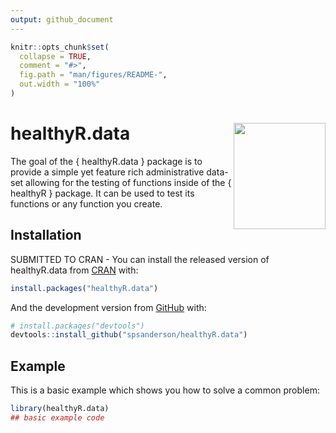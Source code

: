 ```yaml
---
output: github_document
---
```


<!-- README.md is generated from README.Rmd. Please edit that file -->

```r
knitr::opts_chunk$set(
  collapse = TRUE,
  comment = "#>",
  fig.path = "man/figures/README-",
  out.width = "100%"
)
```

# healthyR.data <img src="man/figures/healthyR_data_logo.png" width="147" height="170" align="right" />

<!-- badges: start -->
<!-- badges: end -->

The goal of the { healthyR.data } package is to provide a simple yet feature rich
administrative data-set allowing for the testing of functions inside of the 
{ healthyR } package. It can be used to test its functions or any function you create.

## Installation

SUBMITTED TO CRAN - You can install the released version of healthyR.data from [CRAN](https://CRAN.R-project.org) with:

``` r
install.packages("healthyR.data")
```

And the development version from [GitHub](https://github.com/) with:

``` r
# install.packages("devtools")
devtools::install_github("spsanderson/healthyR.data")
```
## Example

This is a basic example which shows you how to solve a common problem:

```r
library(healthyR.data)
## basic example code
```
